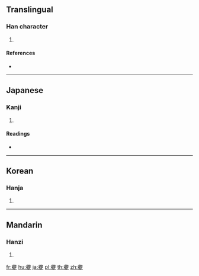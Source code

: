 {{character info/new}}
==Translingual==

===Han character===
{{Han char|rn=140|rad=艸|as=19|sn=25|four=|canj=TMCE,TTCE,XTMCE}}

# {{defn|Han|sort=艸19}}

====References====
* {{Han ref|kx=1071.201|dkj=32601|dj=1538.150|hdz=53336.031|uh=8641|ud=34369}}

----

==Japanese==

===Kanji===
{{ja-kanji|grade=|rs=艸19}}

# {{defn|lang=ja|sort=艸19}}

====Readings====
* {{ja-readings|on=[[き]] (ki), [[ぎ]] (gi)|kun=|nanori=}}

----

==Korean==

===Hanja===
{{ko-hanja|hangeul=기|eumhun=|rv=gi|mr=ki|y=ki}}

# {{defn|lang=ko|sort=艸19}}

----

==Mandarin==

===Hanzi===
{{cmn-hanzi|pin=[[kuí]] ([[kui2]])|wg=k'uei<sup>2</sup>}}

# {{defn|lang=cmn|sort=艸19}}

[[fr:虁]]
[[hu:虁]]
[[ja:虁]]
[[pl:虁]]
[[th:虁]]
[[zh:虁]]
